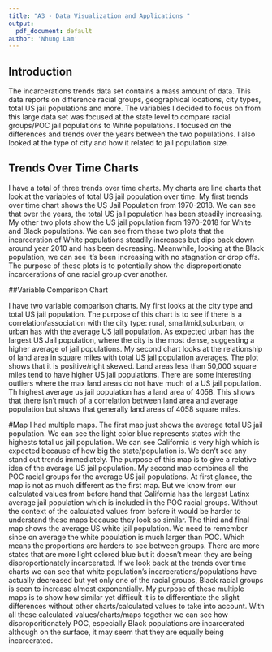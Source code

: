 ```yaml
---
title: "A3 - Data Visualization and Applications "
output:
  pdf_document: default
author: 'Nhung Lam'
---
```


## Introduction

The incarcerations trends data set contains a mass amount of data. This data reports on difference racial groups, geographical locations, city types, total US jail populations and more. The variables I decided to focus on from this large data set was focused at the state level to compare racial groups/POC jail populations to White populations. I focused on the differences and trends over the years between the two populations. I also looked at the type of city and how it related to jail population size.

## Trends Over Time Charts

I have a total of three trends over time charts. My charts are line charts that look at the variables of total US jail population over time. My first trends over time chart shows the US Jail Population from 1970-2018. We can see that over the years, the total US jail population has been steadily increasing. My other two plots show the US jail population from 1970-2018 for White and Black populations. We can see from these two plots that the incarceration of White populations steadily increases but dips back down around year 2010 and has been decreasing. Meanwhile, looking at the Black population, we can see it's been increasing with no stagnation or drop offs. The purpose of these plots is to potentially show the disproportionate incarcerations of one racial group over another. 

##Variable Comparison Chart

I have two variable comparison charts. My first looks at the city type and total US jail population. The purpose of this chart is to see if there is a correlation/association with the city type: rural, small/mid,suburban, or urban has with the average US jail population. As expected urban has the largest US Jail population, where the city is the most dense, suggesting a higher average of jail populations. My second chart looks at the relationship of land area in square miles with total US jail population averages. The plot shows that it is positive/right skewed. Land areas less than 50,000 square miles tend to have higher US jail populations. There are some interesting outliers where the max land areas do not have much of a US jail population. Th highest average us jail population has a land area of 4058. This shows that there isn't much of a correlation between land area and average population but shows that generally land areas of 4058 square miles. 

#Map
I had multiple maps. The first map just shows the average total US jail population. We can see the light color blue represents states with the highests total us jail population. We can see California is very high which is expected because of how big the state/population is. We don't see any stand out trends immediately. The purpose of this map is to give a relative idea of the average US jail population. My second map combines all the POC racial groups for the average US jail populations. At first glance, the map is not as much different as the first map. But we know from our calculated values from before hand that California has the largest Latinx average jail population which is included in the POC racial groups. Without the context of the calculated values from before it would be harder to understand these maps because they look so similar. The third and final map shows the average US white jail population. We need to remember since on average the white population is much larger than POC. Which means the proportions are harders to see between groups. There are more states that are more light colored blue but it doesn't mean they are being disproportionately incarcerated. If we look back at the trends over time charts we can see that white population's incarcerations/populations have actually decreased but yet only one of the racial groups, Black racial groups is seen to increase almost exponentially. My purpose of these multiple maps is to show how similar yet difficult it is to differentiate the slight differences without other charts/calculated values to take into account. With all these calculated values/charts/maps together we can see how disproporitionately POC, especially Black populations are incarcerated although on the surface, it may seem that they are equally being incarcerated.  
